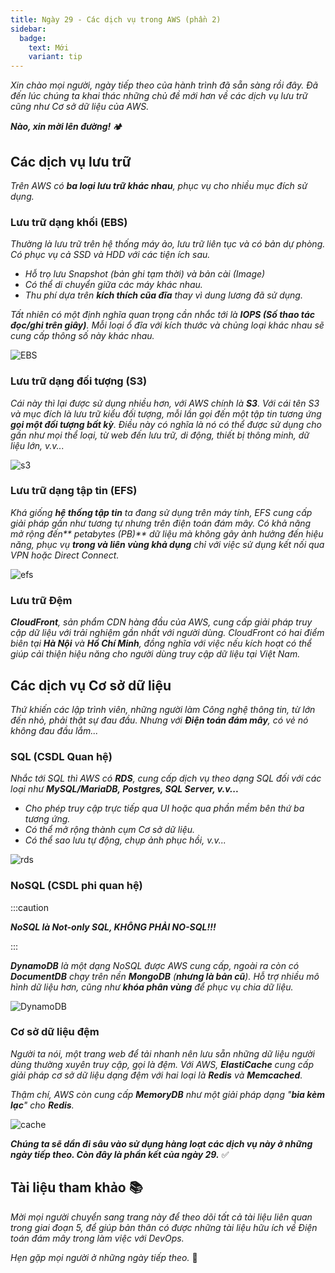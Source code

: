 ```yaml
---
title: Ngày 29 - Các dịch vụ trong AWS (phần 2)
sidebar:
  badge:
    text: Mới
    variant: tip 
---
```



_Xin chào mọi người, ngày tiếp theo của hành trình đã sẵn sàng rồi đây. Đã đến lúc chúng ta khai
thác những chủ đề mới hơn về các dịch vụ lưu trữ cũng như Cơ sở dữ liệu của AWS._

**_Nào, xin mời lên đường!_** 🏕

## Các dịch vụ lưu trữ

_Trên AWS có **ba loại lưu trữ khác nhau**, phục vụ cho nhiều mục đích sử dụng._

### Lưu trữ dạng khối (EBS)

_Thường là lưu trữ trên hệ thống máy ảo, lưu trữ liên tục và có bản dự phòng. Có phục vụ cả SSD và
HDD với các tiện ích sau._

- _Hỗ trọ lưu Snapshot (bản ghi tạm thời) và bản cài (Image)_
- _Có thể di chuyển giữa các máy khác nhau._
- _Thu phí dựa trên **kích thích cũa đĩa** thay vì dung lương đã sử dụng._ 

_Tất nhiên có một định nghĩa quan trọng cần nhắc tới là **IOPS (Số thao tác đọc/ghi trên giây)**. Mỗi
loại ổ đĩa với kích thước và chủng loại khác nhau sẽ cung cấp thông số này khác nhau._

![EBS](../../../../assets/cloud/ebs.png)

### Lưu trữ dạng đối tượng (S3)

_Cái này thì lại được sử dụng nhiều hơn, với AWS chính là **S3**. Với cái tên S3 và mục đích là lưu trữ
kiểu đối tượng, mỗi lần gọi đến một tập tin tương ứng **gọi một đối tượng bất kỳ**. Điều này có nghĩa là
nó có thể được sử dụng cho gần như mọi thể loại, từ web đến lưu trữ, di động, thiết bị thông minh, dữ
liệu lớn, v.v..._

![s3](../../../../assets/cloud/s3.png)

### Lưu trữ dạng tập tin (EFS)

_Khá giống **hệ thống tập tin** ta đang sử dụng trên máy tính, EFS cung cấp giải pháp gần như tương tự nhưng 
trên điện toán đám mây. Có khả năng mở rộng đến** petabytes (PB)** dữ liệu mà không gây ảnh hưởng đến hiệu
năng, phục vụ **trong và liên vùng khả dụng** chỉ với việc sử dụng kết nối qua VPN hoặc Direct Connect._

![efs](../../../../assets/cloud/efs.png)

### Lưu trữ Đệm

_**CloudFront**, sản phẩm CDN hàng đầu của AWS, cung cấp giải pháp truy cập dữ liệu với trải nghiệm gần nhất
với người dùng. CloudFront có hai điểm biên tại **Hà Nội** và **Hồ Chí Minh**, đồng nghĩa với việc nếu kích hoạt 
có thể giúp cải thiện hiệu năng cho người dùng truy cập dữ liệu tại Việt Nam._

## Các dịch vụ Cơ sở dữ liệu

_Thứ khiến các lập trình viên, những người làm Công nghệ thông tin, từ lớn đến nhỏ, phải thật sự đau đầu. Nhưng với 
**Điện toán đám mây**, có vẻ nó không đau đầu lắm..._

### SQL (CSDL Quan hệ)

_Nhắc tới SQL thì AWS có **RDS**, cung cấp dịch vụ theo dạng SQL đối với các loại như **MySQL/MariaDB, Postgres,
SQL Server, v.v...**_

- _Cho phép truy cập trực tiếp qua UI hoặc qua phần mềm bên thứ ba tương ứng._
- _Có thể mở rộng thành cụm Cơ sở dữ liệu._
- _Có thể sao lưu tự động, chụp ảnh phục hồi, v.v..._

![rds](../../../../assets/cloud/rds.png)

### NoSQL (CSDL phi quan hệ)

:::caution

**_NoSQL là Not-only SQL, KHÔNG PHẢI NO-SQL!!!_**

:::

_**DynamoDB** là một dạng NoSQL được AWS cung cấp, ngoài ra còn có **DocumentDB** chạy trên nền **MongoDB** 
(**nhưng là bản cũ**). Hỗ trợ nhiều mô hình dữ liệu hơn, cũng như **khóa phân vùng** để phục vụ chia dữ liệu._

![DynamoDB](../../../../assets/cloud/dynamo.png)

### Cơ sở dữ liệu đệm

_Người ta nói, một trang web để tải nhanh nên lưu sẵn những dữ liệu người dùng thường xuyên truy cập, gọi là đệm.
Với AWS, **ElastiCache** cung cấp giải pháp cơ sở dữ liệu dạng đệm với hai loại là **Redis** và **Memcached**._

_Thậm chí, AWS còn cung cấp **MemoryDB** như một giải pháp dạng "**bia kèm lạc**" cho **Redis**._

![cache](../../../../assets/cloud/cache.png)

**_Chúng ta sẽ dần đi sâu vào sử dụng hàng loạt các dịch vụ này ở những ngày tiếp theo. 
Còn đây là phần kết của ngày 29._** ✅

## Tài liệu tham khảo 📚

_Mời mọi người chuyển sang trang này để theo dõi tất cả tài liệu liên quan trong giai đoạn 5, 
để giúp bản thân có được những tài liệu hữu ích về Điện toán đám mây trong làm việc với DevOps._

<LinkCard
  title="Ngày 29 - Tham khảo"
  href="../../../reference/cloud/day26"
/>

_Hẹn gặp mọi người ở những ngày tiếp theo._ 🚀